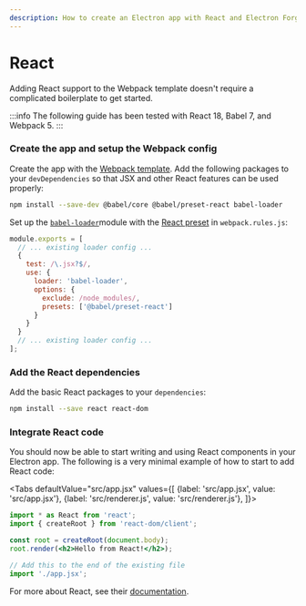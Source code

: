 ```yaml
---
description: How to create an Electron app with React and Electron Forge
---
```



# React

Adding React support to the Webpack template doesn't require a complicated boilerplate to get started.

:::info
The following guide has been tested with React 18, Babel 7, and Webpack 5.
:::

### Create the app and setup the Webpack config

Create the app with the [Webpack template](../../templates/webpack-template.md). Add the following packages to your `devDependencies` so that JSX and other React features can be used properly:

```bash
npm install --save-dev @babel/core @babel/preset-react babel-loader
```

Set up the [`babel-loader`](https://www.npmjs.com/package/babel-loader)module with the [React preset](https://babeljs.io/docs/en/babel-preset-react) in `webpack.rules.js`:

```jsx title="webpack.rules.js"
module.exports = [
  // ... existing loader config ...
  {
    test: /\.jsx?$/,
    use: {
      loader: 'babel-loader',
      options: {
        exclude: /node_modules/,
        presets: ['@babel/preset-react']
      }
    }
  }
  // ... existing loader config ...
];
```


### Add the React dependencies

Add the basic React packages to your `dependencies`:

```bash
npm install --save react react-dom
```

### Integrate React code

You should now be able to start writing and using React components in your Electron app. The following is a very minimal example of how to start to add React code:

<Tabs
  defaultValue="src/app.jsx"
  values={[
    {label: 'src/app.jsx', value: 'src/app.jsx'},
    {label: 'src/renderer.js', value: 'src/renderer.js'},
  ]}>
<TabItem value="src/app.jsx">

```jsx
import * as React from 'react';
import { createRoot } from 'react-dom/client';

const root = createRoot(document.body);
root.render(<h2>Hello from React!</h2>);
```
</TabItem>

<TabItem value="src/renderer.js">

```jsx
// Add this to the end of the existing file
import './app.jsx';
```
</TabItem>
</Tabs>

For more about React, see their [documentation](https://react.dev/learn/add-react-to-an-existing-project).
